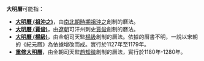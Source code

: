 '''大明曆'''可能指：
*'''[[大明曆_(祖沖之)|大明曆 (祖沖之)]]'''，由[[南北朝時期|南北朝時期]][[祖沖之|祖沖之]]創制的曆法。
*'''[[大明曆_(賈俊)|大明曆 (賈俊)]]'''，由[[遼朝|遼朝]]可汗州刺史[[賈俊_(遼)|賈俊]]創制的曆法。
*'''[[大明曆_(楊級)|大明曆 (楊級)]]'''，由金朝司天監[[楊級|楊級]]創制的曆法。依據的曆書不明，一說以宋朝的《紀元曆》為依據增改而成。實行於1127年至1179年。 
*'''[[重修大明曆|重修大明曆]]'''，由金朝司天監[[趙知微|趙知微]]創制的曆法，實行於1180年-1280年。

{{disambig|D|Cat=三字消歧義}}